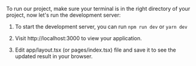 To run our project, make sure your terminal is in the right directory of your project, now let's run the development server:

1. To start the development server, you can run `npm run dev` or `yarn dev`

2. Visit http://localhost:3000 to view your application.

3. Edit app/layout.tsx (or pages/index.tsx) file and save it to see the updated result in your browser.
